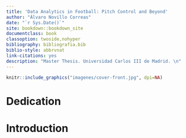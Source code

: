 ```yaml
--- 
title: 'Data Analytics in Football: Pitch Control and Beyond'
author: "Álvaro Novillo Correas"
date: "`r Sys.Date()`"
site: bookdown::bookdown_site
documentclass: book
classoption: twoside,nohyper
bibliography: bibliografia.bib
biblio-style: abbrvnat
link-citations: yes
description: "Master Thesis. Universidad Carlos III de Madrid. \n"
---
```


```r
knitr::include_graphics("imagenes/cover-front.jpg", dpi=NA)
```
# Dedication {#dedication .unnumbered}

\listoffigures


# Introduction